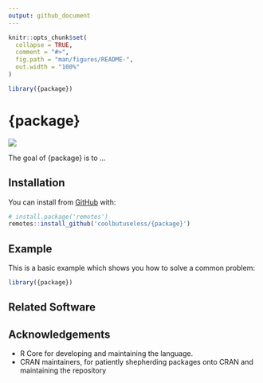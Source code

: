 ```yaml
---
output: github_document
---
```


<!-- README.md is generated from README.Rmd. Please edit that file -->

```r
knitr::opts_chunk$set(
  collapse = TRUE,
  comment = "#>",
  fig.path = "man/figures/README-",
  out.width = "100%"
)

library({package})
```

# {package}

<!-- badges: start -->
![](https://img.shields.io/badge/cool-useless-green.svg)
<!-- badges: end -->

The goal of {package} is to ...

## Installation

You can install from [GitHub](https://github.com/coolbutuseless/{package}) with:

``` r
# install.package('remotes')
remotes::install_github('coolbutuseless/{package}')
```

## Example

This is a basic example which shows you how to solve a common problem:

```r
library({package})
```


## Related Software


## Acknowledgements

* R Core for developing and maintaining the language.
* CRAN maintainers, for patiently shepherding packages onto CRAN and maintaining
  the repository
